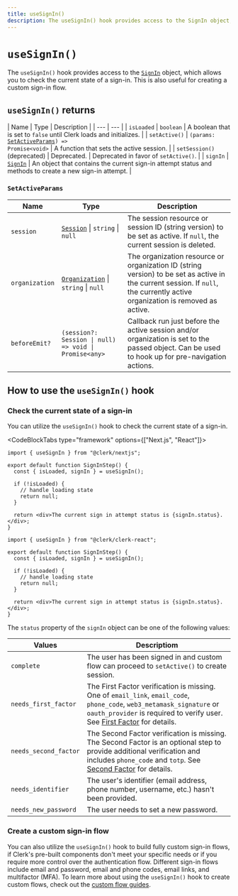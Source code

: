 ```yaml
---
title: useSignIn()
description: The useSignIn() hook provides access to the SignIn object, which allows you to check the current state of a sign-in and for creating custom sign-in flows.
---
```


# `useSignIn()`

The `useSignIn()` hook provides access to the [`SignIn`](/docs/references/javascript/sign-in/sign-in) object, which allows you to check the current state of a sign-in. This is also useful for creating a custom sign-in flow.

## `useSignIn()` returns

| Name | Type | Description |
| --- | --- |
| `isLoaded` | `boolean` | A boolean that is set to `false` until Clerk loads and initializes. |
| `setActive()` | <code>(params: [SetActiveParams](#set-active-params)) => Promise\<void\></code> | A function that sets the active session. |
| `setSession()` (deprecated) |  Deprecated. | Deprecated in favor of `setActive()`. |
| `signIn` | [`SignIn`](/docs/references/javascript/sign-in/sign-in) | An object that contains the current sign-in attempt status and methods to create a new sign-in attempt. |

### `SetActiveParams`

| Name | Type | Description |
| --- | --- | --- |
| `session` | [`Session`](/docs/references/javascript/session) \| `string` \| `null` | The session resource or session ID (string version) to be set as active. If `null`, the current session is deleted. |
| `organization` | [`Organization`](/docs/references/javascript/organization/organization) \| `string` \| `null` | The organization resource or organization ID (string version) to be set as active in the current session. If `null`, the currently active organization is removed as active. |
| `beforeEmit?` | `(session?: Session \| null) => void \| Promise<any>` | Callback run just before the active session and/or organization is set to the passed object. Can be used to hook up for pre-navigation actions. |

## How to use the `useSignIn()` hook

### Check the current state of a sign-in

You can utilize the `useSignIn()` hook to check the current state of a sign-in.

<CodeBlockTabs type="framework" options={["Next.js", "React"]}>
  ```tsx filename="pages/index.tsx"
  import { useSignIn } from "@clerk/nextjs";

  export default function SignInStep() {
    const { isLoaded, signIn } = useSignIn();

    if (!isLoaded) {
      // handle loading state
      return null;
    }

    return <div>The current sign in attempt status is {signIn.status}.</div>;
  }
  ```

  ```tsx filename="pages/sign-in-step.tsx"
  import { useSignIn } from "@clerk/clerk-react";

  export default function SignInStep() {
    const { isLoaded, signIn } = useSignIn();

    if (!isLoaded) {
      // handle loading state
      return null;
    }

    return <div>The current sign in attempt status is {signIn.status}.</div>;
  }
  ```
</CodeBlockTabs>

The `status` property of the `signIn` object can be one of the following values:

| Values | Descriptiom |
| --- | --- |
| `complete` | The user has been signed in and custom flow can proceed to `setActive()` to create session. |
| `needs_first_factor` | The First Factor verification is missing. One of `email_link`, `email_code`, `phone_code`, `web3_metamask_signature` or `oauth_provider` is required to verify user. See [First Factor](/docs/references/javascript/sign-in/first-factor) for details. |
| `needs_second_factor` | The Second Factor verification is missing. The Second Factor is an optional step to provide additional verification and includes `phone_code` and `totp`. See [Second Factor](/docs/references/javascript/sign-in/second-factor) for details. |
| `needs_identifier` | The user's identifier (email address, phone number, username, etc.) hasn't been provided. |
| `needs_new_password` | The user needs to set a new password. |

### Create a custom sign-in flow

You can also utilize the `useSignIn()` hook to build fully custom sign-in flows, if Clerk's pre-built components don't meet your specific needs or if you require more control over the authentication flow. Different sign-in flows include email and password, email and phone codes, email links, and multifactor (MFA). To learn more about using the `useSignIn()` hook to create custom flows, check out the [custom flow guides](https://clerk.com/docs/custom-flows/overview).